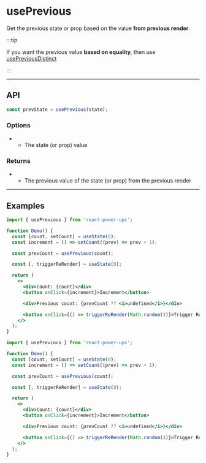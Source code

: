 


# usePrevious

Get the previous state or prop based on the value **from previous render**.

:::tip

If you want the previous value **based on equality**, then use [usePreviousDistinct](./use-previous-distinct)

:::

<hr className="custom-hr" />

## API

```js
const prevState = usePrevious(state);
```

### Options

- <Param name="state" type="any" isRequired />

  - The state (or prop) value

### Returns

- <Param name="prevState" type="any" />

  - The previous value of the state (or prop) from the previous render

<hr className="custom-hr" />

## Examples

<BrowserWindow>
  <Demo />
</BrowserWindow>

<Tabs>
<TabItem value="JS" label="JS">

```jsx
import { usePrevious } from 'react-power-ups';

function Demo() {
  const [count, setCount] = useState(0);
  const increment = () => setCount((prev) => prev + 1);

  const prevCount = usePrevious(count);

  const [, triggerReRender] = useState(0);

  return (
    <>
      <div>Count: {count}</div>
      <button onClick={increment}>Increment</button>

      <div>Previous count: {prevCount ?? <i>undefined</i>}</div>

      <button onClick={() => triggerReRender(Math.random())}>Trigger Re-Render</button>
    </>
  );
}
```

</TabItem>
<TabItem value="TS" label="TS" default>

```jsx
import { usePrevious } from 'react-power-ups';

function Demo() {
  const [count, setCount] = useState(0);
  const increment = () => setCount((prev) => prev + 1);

  const prevCount = usePrevious(count);

  const [, triggerReRender] = useState(0);

  return (
    <>
      <div>Count: {count}</div>
      <button onClick={increment}>Increment</button>

      <div>Previous count: {prevCount ?? <i>undefined</i>}</div>

      <button onClick={() => triggerReRender(Math.random())}>Trigger Re-Render</button>
    </>
  );
}
```

</TabItem>
</Tabs>

